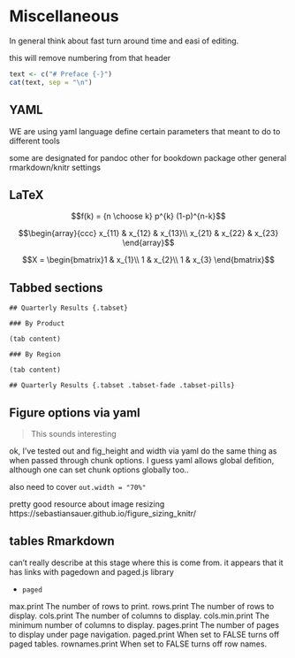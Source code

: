 # Miscellaneous

In general think about fast turn around time and easi of editing.

this will remove numbering from that header

```r
text <- c("# Preface {-}")
cat(text, sep = "\n")
```

## YAML

WE are using yaml language define certain parameters that meant to do to different tools

some are designated for pandoc
other for bookdown package
other general rmarkdown/knitr settings

## LaTeX

$$f(k) = {n \choose k} p^{k} (1-p)^{n-k}$$

$$\begin{array}{ccc}
x_{11} & x_{12} & x_{13}\\
x_{21} & x_{22} & x_{23}
\end{array}$$

$$X = \begin{bmatrix}1 & x_{1}\\
1 & x_{2}\\
1 & x_{3}
\end{bmatrix}$$


## Tabbed sections

```
## Quarterly Results {.tabset}

### By Product

(tab content)

### By Region

(tab content)
```

```
## Quarterly Results {.tabset .tabset-fade .tabset-pills}
```

## Figure options via yaml

> This sounds interesting

ok, I've tested out and fig_height and width via yaml do the same thing as when passed through chunk options. I guess yaml allows global defition, although one can set chunk options globally too..

also need to cover `out.width = "70%"`

pretty good resource about image resizing https://sebastiansauer.github.io/figure_sizing_knitr/

## tables Rmarkdown

can't really describe at this stage where this is come from. it appears that it has links with pagedown and paged.js library

- `paged`

max.print	The number of rows to print.
rows.print	The number of rows to display.
cols.print	The number of columns to display.
cols.min.print	The minimum number of columns to display.
pages.print	The number of pages to display under page navigation.
paged.print	When set to FALSE turns off paged tables.
rownames.print	When set to FALSE turns off row names.
